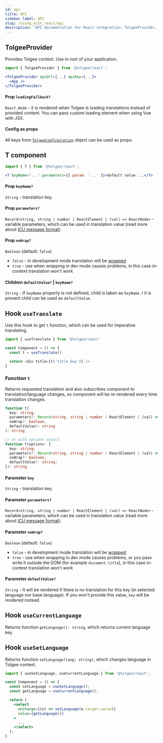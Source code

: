 ```yaml
---
id: api
title: API
sidebar_label: API
slug: /using_with_react/api
description: "API documentation for React integration: TolgeeProvider​, T-component and different hooks ( useCurrentLanguage, useSetLanguage, useTranslate)."
---
```


## TolgeeProvider

Provides Tolgee context. Use in root of your application.

```jsx
import { TolgeeProvider } from '@tolgee/react';

<TolgeeProvider apiUrl={...} apiKey={...}>
  <App />
</TolgeeProvider>
```

#### Prop `loadingFallback?` 
`React.Node` - it is rendered when Tolgee is loading translations instead of provided content.
You can pass custom loading element when using Vue with JSX.

#### Config as props
All keys from [`TolgeeConfiguration`](../configuration) object can be used as props.



## T component
```jsx
import { T } from '@tolgee/react';

<T keyName="..." parameters={{ param: '...' }}>default value ...</T>
```

#### Prop `keyName?`
`String` - translation key.

#### Prop `parameters?`
`Record<string, string | number | ReactElement | (val) => ReactNode>` - variable parameters, which can be used in translation value 
(read more about [ICU message format](/docs/icu_message_format)).

#### Prop `noWrap?`
`Boolean` (default: `false`)
 - `false` - in development mode translation will be [wrapped](../wrapping)
 - `true` - use when wrapping in dev mode causes problems, in this case in-context translation won't work

#### Children `defaultValue?` | `keyName?`
`String` - If `keyName` property is not defined, child is taken as `keyName`. I it is present child can be used as `defaultValue`.

## Hook `useTranslate`

Use this hook to get `t` function, which can be used for imperative translating.

```js
import { useTranslate } from '@tolgee/react'

const Component = () => {
  const t = useTranslate()

  return <div title={t('title_key')} />
}
```

### Function `t`

Returns requested translation and also subscribes component to translation/language changes, 
so component will be re-rendered every time translation changes.

```ts
function t(
  key: string, 
  parameters?: Record<string, string | number | ReactElement | (val) => ReactNode>,
  noWrap?: boolean,
  defaultValue?: string
): string

// or with options object
function t(options: {
  key: string;
  parameters?: Record<string, string | number | ReactElement | (val) => ReactNode>;
  noWrap?: boolean;
  defaultValue?: string;
}): string
```

#### Parameter `key`
`String` - translation key.

#### Parameter `parameters?`
`Record<string, string | number | ReactElement | (val) => ReactNode>` - variable parameters, which can be used in translation value 
(read more about [ICU message format](/docs/icu_message_format)).

#### Parameter `noWrap?`
`Boolean` (default: `false`)
 - `false` - in development mode translation will be [wrapped](../wrapping)
 - `true` - use when wrapping in dev mode causes problems, or you pass write it outside the DOM 
    (for example `document.title`), in this case in-context translation won't work

#### Parameter `defaultValue?`
`String` - It will be rendered if there is no translation for this key (in selected language nor base language).
If you won't provide this value, `key` will be rendered instead.

## Hook `useCurrentLanguage`

Returns function `getLanguage(): string`, which returns current language key.


## Hook `useSetLanguage`

Returns function `setLanguage(lang: string)`, which changes language in Tolgee context.


```jsx title="useCurrentLanguage & useSetLanguage"
import { useSetLanguage, useCurrentLanguage } from '@tolgee/react';

const Component = () => {
  const setLanguage = useSetLanguage();
  const getLanguage = useCurrentLanguage();

  return (
    <select
      onChange={(e) => setLanguage(e.target.value)}
      value={getLanguage()}
    >
      ...      
    </select>
  );
}
```


